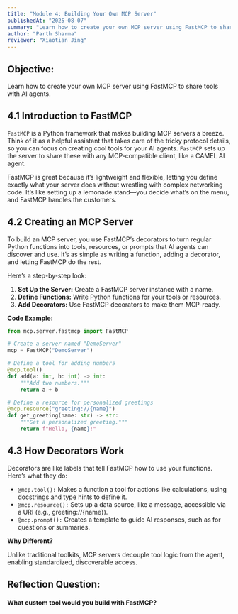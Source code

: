 ```yaml
---
title: "Module 4: Building Your Own MCP Server"
publishedAt: "2025-08-07"
summary: "Learn how to create your own MCP server using FastMCP to share tools with AI agents."
author: "Parth Sharma"
reviewer: "Xiaotian Jing"
---
```


## Objective:

Learn how to create your own MCP server using FastMCP to share tools with AI agents.

## 4.1 Introduction to FastMCP

`FastMCP` is a Python framework that makes building MCP servers a breeze. Think of it as a helpful assistant that takes care of the tricky protocol details, so you can focus on creating cool tools for your AI agents. `FastMCP` sets up the server to share these with any MCP-compatible client, like a CAMEL AI agent.

FastMCP is great because it’s lightweight and flexible, letting you define exactly what your server does without wrestling with complex networking code. It’s like setting up a lemonade stand—you decide what’s on the menu, and FastMCP handles the customers.

## 4.2 Creating an MCP Server

To build an MCP server, you use FastMCP’s decorators to turn regular Python functions into tools, resources, or prompts that AI agents can discover and use. It’s as simple as writing a function, adding a decorator, and letting FastMCP do the rest.

Here’s a step-by-step look:

1. **Set Up the Server:** Create a FastMCP server instance with a name.
2. **Define Functions:** Write Python functions for your tools or resources.
3. **Add Decorators:** Use FastMCP decorators to make them MCP-ready.

**Code Example:**

```python
from mcp.server.fastmcp import FastMCP

# Create a server named "DemoServer"
mcp = FastMCP("DemoServer")

# Define a tool for adding numbers
@mcp.tool()
def add(a: int, b: int) -> int:
    """Add two numbers."""
    return a + b

# Define a resource for personalized greetings
@mcp.resource("greeting://{name}")
def get_greeting(name: str) -> str:
    """Get a personalized greeting."""
    return f"Hello, {name}!"

```

## 4.3 How Decorators Work

Decorators are like labels that tell FastMCP how to use your functions. Here’s what they do:

- `@mcp.tool():` Makes a function a tool for actions like calculations, using docstrings and type hints to define it.
- `@mcp.resource():` Sets up a data source, like a message, accessible via a URI (e.g., greeting://{name}).
- `@mcp.prompt():` Creates a template to guide AI responses, such as for questions or summaries.

**Why Different?**

Unlike traditional toolkits, MCP servers decouple tool logic from the agent, enabling standardized, discoverable access.

## Reflection Question:

#### What custom tool would you build with FastMCP?